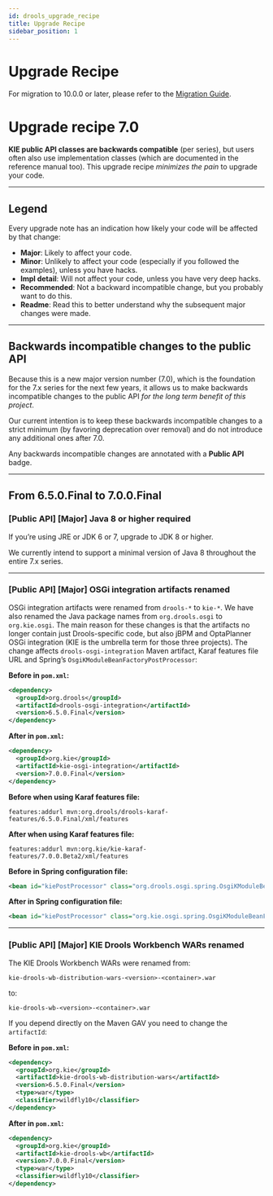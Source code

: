 ```yaml
---
id: drools_upgrade_recipe
title: Upgrade Recipe
sidebar_position: 1
---
```


# Upgrade Recipe

For migration to 10.0.0 or later, please refer to the [Migration Guide](https://kie.apache.org/docs/10.0.x/drools/drools/migration-guide/index.html).

# Upgrade recipe 7.0

**KIE public API classes are backwards compatible** (per series), but users often also use implementation classes (which are documented in the reference manual too). This upgrade recipe _minimizes the pain_ to upgrade your code.

---

## Legend

Every upgrade note has an indication how likely your code will be affected by that change:

- **Major**: Likely to affect your code.
- **Minor**: Unlikely to affect your code (especially if you followed the examples), unless you have hacks.
- **Impl detail**: Will not affect your code, unless you have very deep hacks.
- **Recommended**: Not a backward incompatible change, but you probably want to do this.
- **Readme**: Read this to better understand why the subsequent major changes were made.

---

## Backwards incompatible changes to the public API

Because this is a new major version number (7.0), which is the foundation for the 7.x series for the next few years, it allows us to make backwards incompatible changes to the public API _for the long term benefit of this project_.

Our current intention is to keep these backwards incompatible changes to a strict minimum (by favoring deprecation over removal) and do not introduce any additional ones after 7.0.

Any backwards incompatible changes are annotated with a **Public API** badge.

---

## From 6.5.0.Final to 7.0.0.Final

### [Public API] [Major] Java 8 or higher required

If you’re using JRE or JDK 6 or 7, upgrade to JDK 8 or higher.

We currently intend to support a minimal version of Java 8 throughout the entire 7.x series.

---

### [Public API] [Major] OSGi integration artifacts renamed

OSGi integration artifacts were renamed from `drools-*` to `kie-*`. We have also renamed the Java package names from `org.drools.osgi` to `org.kie.osgi`. The main reason for these changes is that the artifacts no longer contain just Drools-specific code, but also jBPM and OptaPlanner OSGi integration (KIE is the umbrella term for those three projects). The change affects `drools-osgi-integration` Maven artifact, Karaf features file URL and Spring’s `OsgiKModuleBeanFactoryPostProcessor`:

**Before in `pom.xml`:**
```xml
<dependency>
  <groupId>org.drools</groupId>
  <artifactId>drools-osgi-integration</artifactId>
  <version>6.5.0.Final</version>
</dependency>
```

**After in `pom.xml`:**
```xml
<dependency>
  <groupId>org.kie</groupId>
  <artifactId>kie-osgi-integration</artifactId>
  <version>7.0.0.Final</version>
</dependency>
```

**Before when using Karaf features file:**
```shell
features:addurl mvn:org.drools/drools-karaf-features/6.5.0.Final/xml/features
```

**After when using Karaf features file:**
```shell
features:addurl mvn:org.kie/kie-karaf-features/7.0.0.Beta2/xml/features
```

**Before in Spring configuration file:**
```xml
<bean id="kiePostProcessor" class="org.drools.osgi.spring.OsgiKModuleBeanFactoryPostProcessor"/>
```

**After in Spring configuration file:**
```xml
<bean id="kiePostProcessor" class="org.kie.osgi.spring.OsgiKModuleBeanFactoryPostProcessor"/>
```

---

### [Public API] [Major] KIE Drools Workbench WARs renamed

The KIE Drools Workbench WARs were renamed from:
```
kie-drools-wb-distribution-wars-<version>-<container>.war
```
to:
```
kie-drools-wb-<version>-<container>.war
```
If you depend directly on the Maven GAV you need to change the `artifactId`:

**Before in `pom.xml`:**
```xml
<dependency>
  <groupId>org.kie</groupId>
  <artifactId>kie-drools-wb-distribution-wars</artifactId>
  <version>6.5.0.Final</version>
  <type>war</type>
  <classifier>wildfly10</classifier>
</dependency>
```

**After in `pom.xml`:**
```xml
<dependency>
  <groupId>org.kie</groupId>
  <artifactId>kie-drools-wb</artifactId>
  <version>7.0.0.Final</version>
  <type>war</type>
  <classifier>wildfly10</classifier>
</dependency>
```
